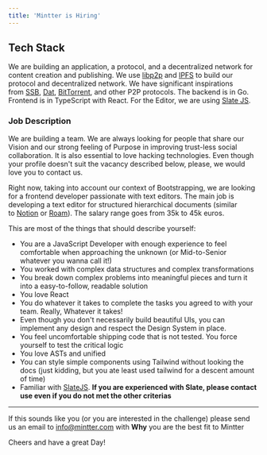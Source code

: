```yaml
---
title: 'Mintter is Hiring'
---
```


## Tech Stack

We are building an application, a protocol, and a decentralized network for content creation and publishing. We use [libp2p](https://libp2p.io/) and [IPFS](https://ipfs.io/) to build our protocol and decentralized network. We have significant inspirations from [SSB](https://scuttlebutt.nz/), [Dat](https://dat.foundation/), [BitTorrent](https://en.wikipedia.org/wiki/BitTorrent), and other P2P protocols. The backend is in Go. Frontend is in TypeScript with React. For the Editor, we are using [Slate JS](https://docs.slatejs.org/).

### Job Description

We are building a team. We are always looking for people that share our Vision and our strong feeling of Purpose in improving trust-less social collaboration. It is also essential to love hacking technologies. Even though your profile doesn't suit the vacancy described below, please, we would love you to contact us.

Right now, taking into account our context of Bootstrapping, we are looking for a frontend developer passionate with text editors. The main job is developing a text editor for structured hierarchical documents (similar to [Notion](https://notion.so/) or [Roam](https://roamresearch.com/)). The salary range goes from 35k to 45k euros.

This are most of the things that should describe yourself:

- You are a JavaScript Developer with enough experience to feel comfortable when approaching the unknown (or Mid-to-Senior whatever you wanna call it!)
- You worked with complex data structures and complex transformations
- You break down complex problems into meaningful pieces and turn it into a easy-to-follow, readable solution
- You love React
- You do whatever it takes to complete the tasks you agreed to with your team. Really, Whatever it takes!
- Even though you don't necessarily build beautiful UIs, you can implement any design and respect the Design System in place.
- You feel uncomfortable shipping code that is not tested. You force yourself to test the critical logic
- You love ASTs and unified
- You can style simple components using Tailwind without looking the docs (just kidding, but you ate least used tailwind for a descent amount of time)
- Familiar with [SlateJS](https://docs.slatejs.org/). **If you are experienced with Slate, please contact use even if you do not met the other criterias**

---

If this sounds like you (or you are interested in the challenge) please send us an email to [info@mintter.com](info@mintter.com) with **Why** you are the best fit to Mintter

Cheers and have a great Day!
